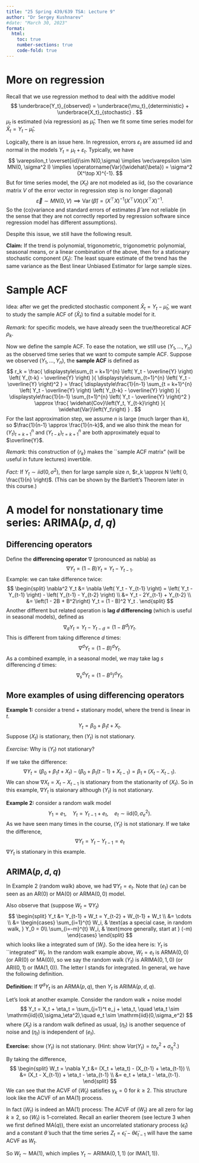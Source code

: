 ```yaml
---
title: "25 Spring 439/639 TSA: Lecture 9"
author: "Dr Sergey Kushnarev"
#date: "March 30, 2023"
format:
  html:
    toc: true
    number-sections: true
    code-fold: true
---
```


# More on regression

Recall that we use regression method to deal with the additive model
$$
\underbrace{Y_t}_{observed} = \underbrace{\mu_t}_{deterministic} + \underbrace{X_t}_{stochastic} .
$$
$\mu_t$ is estimated (via regression) as $\widehat{\mu}_t$. Then we fit some time series model for $\widehat{X}_t = Y_t - \widehat{\mu}_t$.

Logically, there is an issue here. In regression, errors $\varepsilon_t$ are assumed iid and normal in the models $Y_t = \mu_t + \varepsilon_t$. Typically, we have
$$
\varepsilon_t \overset{iid}\sim N(0,\sigma) \implies \vec\varepsilon \sim MN(0, \sigma^2 I) \implies \operatorname{Var}(\widehat{\beta}) = \sigma^2 (X^\top X)^{-1}.
$$
But for time series model, the $(X_t)$ are not modeled as iid, (so the covariance matrix $V$ of the error vector in regression step is no longer diagonal)
$$
\vec\varepsilon \sim MN(0, V)
\implies \operatorname{Var}(\widehat{\beta}) = (X^\top X)^{-1} (X^\top V X) (X^\top X)^{-1} .
$$
So the (co)variance and standard errors of estimates $\widehat{\beta}$ are not reliable (in the sense that they are not correctly reported by regression software since regression model has different assumptions).

Despite this issue, we still have the following result.

**Claim:** If the trend is polynomial, trigonometric, trigonometric polynomial, seasonal means, or a linear combination of the above, then for a stationary stochastic component $(X_t)$: The least square estimate of the trend has the same variance as the Best linear Unbiased Estimator for large sample sizes.

# Sample ACF

Idea: after we get the predicted stochastic component $\widehat{X}_t = Y_t - \widehat{\mu}_t$, we want to study the sample ACF of $(\widehat{X}_t)$ to find a suitable model for it.

*Remark:* for specific models, we have already seen the true/theoretical ACF $\rho_k$.

Now we define the sample ACF. To ease the notation, we still use $(Y_1,...,Y_n)$ as the observed time series that we want to compute sample ACF. Suppose we observed $(Y_1,...,Y_n)$, the **sample ACF** is defined as
$$
r_k = \frac{
  \displaystyle\sum_{t = k+1}^{n} \left( Y_t - \overline{Y} \right) \left( Y_{t-k} - \overline{Y} \right)
}{
  \displaystyle\sum_{t=1}^{n} \left( Y_t - \overline{Y} \right)^2
}
=
\frac{
  \displaystyle\frac{1}{n-1} \sum_{t = k+1}^{n} \left( Y_t - \overline{Y} \right) \left( Y_{t-k} - \overline{Y} \right)
}{
  \displaystyle\frac{1}{n-1} \sum_{t=1}^{n} \left( Y_t - \overline{Y} \right)^2
}
\approx
\frac{
  \widehat{Cov}\left(Y_t, Y_{t-k}\right)
}{
  \widehat{Var}\left(Y_t\right)
} .
$$
For the last approximation step, we assume $n$ is large (much larger than $k$), so $\frac{1}{n-1} \approx \frac{1}{n-k}$, and we also think the mean for $(Y_t)_{t = k+1}^{n}$ and $(Y_{t-k})_{t = k+1}^{n}$ are both approximately equal to $\overline{Y}$.

*Remark:* this construction of $\{r_k\}$ makes the ``sample ACF matrix" (will be useful in future lectures) invertible.

*Fact:* If $Y_t \sim iid(0, \sigma^2)$, then for large sample size $n$, $r_k \approx N \left( 0, \frac{1}{n} \right)$. (This can be shown by the Bartlett's Theorem later in this course.)

# A model for nonstationary time series: ARIMA($p,d,q$)

## Differencing operators

Define the **differencing operator** $\nabla$ (pronounced as nabla) as
$$
\nabla Y_t = (1 - B) Y_t = Y_t - Y_{t-1}.
$$
Example: we can take difference twice:
$$
\begin{split}
\nabla^2 Y_t &= \nabla \left( Y_t - Y_{t-1} \right) = \left( Y_t - Y_{t-1} \right) - \left( Y_{t-1} - Y_{t-2} \right) \\
             &= Y_t - 2Y_{t-1} + Y_{t-2} \\
             &= \left(1 - 2B + B^2\right) Y_t = (1 - B)^2 Y_t .
\end{split}
$$
Another different but related operation is **lag $d$ differencing** (which is useful in seasonal models), defined as
$$
\nabla_d Y_t = Y_t - Y_{t-d} = \left( 1 - B^d \right) Y_t.
$$
This is different from taking difference $d$ times:
$$
\nabla^d Y_t = (1 - B)^d Y_t.
$$
As a combined example, in a seasonal model, we may take lag $s$ differencing $d$ times:
$$
\nabla_s^d Y_t = (1 - B^s)^d Y_t.
$$

## More examples of using differencing operators

**Example 1:** consider a trend + stationary model, where the trend is linear in $t$.
$$
Y_t = \beta_0 + \beta_1 t + X_t.
$$
Suppose $(X_t)$ is stationary, then $(Y_t)$ is not stationary.

*Exercise:* Why is $(Y_t)$ not stationary?

If we take the difference:
$$
\nabla Y_t = \left( \beta_0 + \beta_1 t + X_t \right) - \left( \beta_0 + \beta_1 (t-1) + X_{t-1} \right) = \beta_1 + \left( X_t - X_{t-1} \right).
$$
We can show $\nabla X_t = X_t - X_{t-1}$ is stationary from the stationarity of $(X_t)$. So in this example, $\nabla Y_t$ is staionary although $(Y_t)$ is not stationary.

**Example 2:** consider a random walk model
$$
Y_1=e_1, \quad Y_t = Y_{t-1} + e_t, \quad e_t \sim \mathrm{iid}(0,\sigma_e^2).
$$
As we have seen many times in the course, $(Y_t)$ is not stationary. If we take the difference,
$$
\nabla Y_t= Y_t -Y_{t-1} = e_t
$$
$\nabla Y_t$ is stationary in this example.

## ARIMA($p,d,q$)

In Example 2 (random walk) above, we had $\nabla Y_t= e_t$. Note that $(e_t)$ can be seen as an AR($0$) or MA($0$) or ARMA($0,0$) model.

Also observe that (suppose $W_t = \nabla Y_t$)
$$
\begin{split}
Y_t &= Y_{t-1} + W_t = Y_{t-2} + W_{t-1} + W_t \\
&= \cdots \\
&= 
\begin{cases}
\sum_{i=1}^{t} W_i, & \text{as a special case, in random walk, } Y_0 = 0\\
\sum_{i=-m}^{t} W_i, & \text{more generally, start at } (-m)
\end{cases}
\end{split}
$$
which looks like a integrated sum of $(W_i)$. So the idea here is: $Y_t$ is ``integrated" $W_t$. In the random walk example above, $W_t = e_t$ is ARMA($0,0$) (or AR($0$) or MA($0$)), so we say the random walk $(Y_t)$ is ARIMA($0,1,0$) (or ARI($0,1$) or IMA($1,0$)). The letter I stands for integrated. In general, we have the following definition.

**Definition:** If $\nabla^d Y_t$ is an ARMA($p,q$), then $Y_t$ is ARIMA($p,d,q$).

Let's look at another example. Consider the random walk + noise model
$$
Y_t = X_t + \eta_t = \sum_{j=1}^t e_j + \eta_t, \quad \eta_t \sim \mathrm{iid}(0,\sigma_\eta^2),\quad e_t \sim \mathrm{iid}(0,\sigma_e^2)
$$
where $(X_t)$ is a random walk defined as usual, $(\eta_t)$ is another sequence of noise and $(\eta_t)$ is independent of $(e_t)$.

**Exercise:** show $(Y_t)$ is not stationary. (Hint: show $Var(Y_t) = t\sigma_e^2 + \sigma_\eta^2$.)

By taking the difference,
$$
\begin{split}
W_t = \nabla Y_t 
    &= (X_t + \eta_t) - (X_{t-1} + \eta_{t-1}) \\
    &= (X_t - X_{t-1}) + \eta_t - \eta_{t-1} \\
    &= e_t + \eta_t - \eta_{t-1}.
\end{split}
$$
We can see that the ACVF of $(W_t)$ satisfies $\gamma_k = 0$ for $k\ge 2$. This structure look like the ACVF of an MA($1$) process. 

In fact $(W_t)$ is indeed an MA($1$) process: The ACVF of $(W_t)$ are all zero for lag $k\ge 2$, so $(W_t)$ is $1$-correlated. Recall an earlier theorem (see lecture 3 when we first defined MA($q$)), there exist an uncorrelated stationary process $(\widetilde{\epsilon}_t)$ and a constant $\widetilde{\theta}$ such that the time series $Z_t = \widetilde{\epsilon}_t - \widetilde{\theta} \widetilde{\epsilon}_{t-1}$ will have the same ACVF as $W_t$.

So $W_t \sim \mathrm{MA}(1)$, which implies $Y_t \sim \mathrm{ARIMA}(0,1,1)$ (or IMA($1,1$)).


